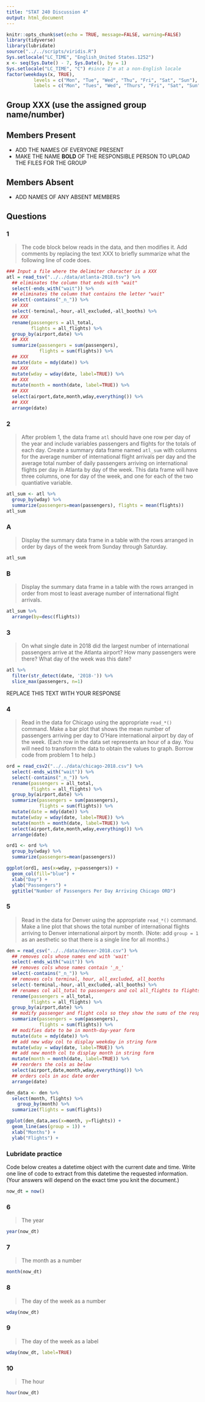 ```yaml
---
title: "STAT 240 Discussion 4"
output: html_document
---
```


```r
knitr::opts_chunk$set(echo = TRUE, message=FALSE, warning=FALSE)
library(tidyverse)
library(lubridate)
source("../../scripts/viridis.R")
Sys.setlocale("LC_TIME", "English_United States.1252") 
x <- seq(Sys.Date() - 7, Sys.Date(), by = 1)
Sys.setlocale("LC_TIME", "C") #since I'm at a non-English locale
factor(weekdays(x, TRUE), 
          levels = c("Mon", "Tue", "Wed", "Thu", "Fri", "Sat", "Sun"),
          labels = c("Mon", "Tues", "Wed", "Thurs", "Fri", "Sat", "Sun"))
```

## Group XXX (use the assigned group name/number)

## Members Present

- ADD THE NAMES OF EVERYONE PRESENT
- MAKE THE NAME **BOLD** OF THE RESPONSIBLE PERSON TO UPLOAD THE FILES FOR THE GROUP

## Members Absent

- ADD NAMES OF ANY ABSENT MEMBERS

## Questions

### 1

> The code block below reads in the data, and then modifies it. Add comments by replacing the text XXX to briefly summarize what the following line of code does.

```r
### Input a file where the delimiter character is a XXX
atl = read_tsv("../../data/atlanta-2018.tsv") %>%
  ## eliminates the column that ends with "wait"
  select(-ends_with("wait")) %>%
  ## eliminates the column that contains the letter "wait"
  select(-contains("_n_")) %>%
  ## XXX
  select(-terminal,-hour,-all_excluded,-all_booths) %>%
  ## XXX
  rename(passengers = all_total,
         flights = all_flights) %>%
  group_by(airport,date) %>%
  ## XXX
  summarize(passengers = sum(passengers),
            flights = sum(flights)) %>%
  ## XXX
  mutate(date = mdy(date)) %>%
  ## XXX
  mutate(wday = wday(date, label=TRUE)) %>%
  ## XXX
  mutate(month = month(date, label=TRUE)) %>%
  ## XXX
  select(airport,date,month,wday,everything()) %>% 
  ## XXX
  arrange(date)
```

### 2

>   After problem 1, the data frame `atl` should have one row per day of the year and include variables passengers and flights for the totals of each day. Create a summary data frame named `atl_sum` with columns for the average number of international flight arrivals per day and the average total number of daily passengers arriving on international flights per day in Atlanta by day of the week.
This data frame will have three columns, one for day of the week, and one for each of the two quantiative variable.

```r
atl_sum <- atl %>%
  group_by(wday) %>%
  summarize(passengers=mean(passengers), flights = mean(flights))
atl_sum
```

### A

> Display the summary data frame in a table with the rows arranged in order by days of the week from Sunday through Saturday.

```r
atl_sum
```

### B

> Display the summary data frame in a table with the rows arranged in order from most to least average number of international flight arrivals.

```r
atl_sum %>%
  arrange(by=desc(flights))
```

### 3

> On what single date in 2018 did the largest number of international passengers arrive at the Atlanta airport? How many passengers were there? What day of the week was this date?

```r
atl %>%
  filter(str_detect(date, '2018-')) %>%
  slice_max(passengers, n=1)
```

REPLACE THIS TEXT WITH YOUR RESPONSE

### 4

> Read in the data for Chicago using the appropriate `read_*()` command. Make a bar plot that shows the mean number of passengers arriving per day to O'Hare international airport by day of the week. (Each row in the data set represents an hour of a day. You will need to transform the data to obtain the values to graph. Borrow code from problem 1 to help.)

```r
ord = read_csv2("../../data/chicago-2018.csv") %>%
  select(-ends_with("wait")) %>%
  select(-contains("_n_")) %>%
  rename(passengers = all_total,
         flights = all_flights) %>%
  group_by(airport,date) %>%
  summarize(passengers = sum(passengers),
            flights = sum(flights)) %>%
  mutate(date = mdy(date)) %>%
  mutate(wday = wday(date, label=TRUE)) %>%
  mutate(month = month(date, label=TRUE)) %>%
  select(airport,date,month,wday,everything()) %>% 
  arrange(date)

ord1 <- ord %>%
  group_by(wday) %>%
  summarize(passengers=mean(passengers))

ggplot(ord1, aes(x=wday, y=passengers)) +
  geom_col(fill="blue") +
  xlab("Day") +
  ylab("Passengers") +
  ggtitle("Number of Passengers Per Day Arriving Chicago ORD")

```

### 5

> Read in the data for Denver using the appropriate `read_*()` command. Make a line plot that shows the total number of international flights arriving to Denver international airport by month. (Note: add `group = 1` as an aesthetic so that there is a single line for all months.)

```r
den = read_csv("../../data/denver-2018.csv") %>%
  ## removes cols whose names end with 'wait'
  select(-ends_with("wait")) %>%
  ## removes cols whose names contain '_n_'
  select(-contains("_n_")) %>%
  ## removes cols terminal, hour, all_excluded, all_booths
  select(-terminal,-hour,-all_excluded,-all_booths) %>%
  ## renames col all_total to passengers and col all_flights to flights
  rename(passengers = all_total,
         flights = all_flights) %>%
  group_by(airport,date) %>%
  ## modify passenger and flight cols so they show the sums of the respective categories
  summarize(passengers = sum(passengers),
            flights = sum(flights)) %>%
  ## modifies date to be in month-day-year form
  mutate(date = mdy(date)) %>%
  ## add new wday col to display weekday in string form
  mutate(wday = wday(date, label=TRUE)) %>%
  ## add new month col to display month in string form
  mutate(month = month(date, label=TRUE)) %>%
  ## reorders the cols as below
  select(airport,date,month,wday,everything()) %>% 
  ## orders cols in asc date order
  arrange(date)

den_data <- den %>% 
  select(month, flights) %>%
    group_by(month) %>%
  summarize(flights = sum(flights))

ggplot(den_data,aes(x=month, y=flights)) +
  geom_line(aes(group = 1)) +
  xlab("Months") +
  ylab("Flights") +

```

### Lubridate practice

Code below creates a datetime object with the current date and time.
Write one line of code to extract from this datetime the requested information.
(Your answers will depend on the exact time you knit the document.)

```r
now_dt = now()
```

### 6

> The year

```r
year(now_dt)
```

### 7

> The month as a number

```r
month(now_dt)
```

### 8

> The day of the week as a number

```r
wday(now_dt)
```

### 9

> The day of the week as a label

```r
wday(now_dt, label=TRUE)
```

### 10

> The hour

```r
hour(now_dt)
```
